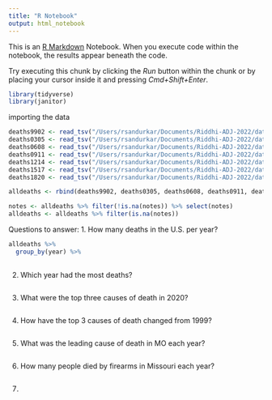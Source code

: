 ```yaml
---
title: "R Notebook"
output: html_notebook
---
```


This is an [R Markdown](http://rmarkdown.rstudio.com) Notebook. When you execute code within the notebook, the results appear beneath the code. 

Try executing this chunk by clicking the *Run* button within the chunk or by placing your cursor inside it and pressing *Cmd+Shift+Enter*. 

```r
library(tidyverse)
library(janitor)
```

importing the data
```r
deaths9902 <- read_tsv("/Users/rsandurkar/Documents/Riddhi-ADJ-2022/data/Underlying Cause of Death1.txt")
deaths0305 <- read_tsv("/Users/rsandurkar/Documents/Riddhi-ADJ-2022/data/Underlying Cause of Death2.txt")
deaths0608 <- read_tsv("/Users/rsandurkar/Documents/Riddhi-ADJ-2022/data/Underlying Cause of Death3.txt")
deaths0911 <- read_tsv("/Users/rsandurkar/Documents/Riddhi-ADJ-2022/data/Underlying Cause of Death4.txt")
deaths1214 <- read_tsv("/Users/rsandurkar/Documents/Riddhi-ADJ-2022/data/Underlying Cause of Death5.txt")
deaths1517 <- read_tsv("/Users/rsandurkar/Documents/Riddhi-ADJ-2022/data/Underlying Cause of Death6.txt")
deaths1820 <- read_tsv("/Users/rsandurkar/Documents/Riddhi-ADJ-2022/data/Underlying Cause of Death7.txt")
```

```r
alldeaths <- rbind(deaths9902, deaths0305, deaths0608, deaths0911, deaths1214, deaths1517, deaths1820) %>% clean_names()
```

```r
notes <- alldeaths %>% filter(!is.na(notes)) %>% select(notes)
alldeaths <- alldeaths %>% filter(is.na(notes))
```


Questions to answer:
1. How many deaths in the U.S. per year?
```r
alldeaths %>% 
  group_by(year) %>% 
  
```

2. Which year had the most deaths?
```r

```

3. What were the top three causes of death in 2020?
```r

```

4. How have the top 3 causes of death changed from 1999?
```r

```

5. What was the leading cause of death in MO each year?
```r

```

6. How many people died by firearms in Missouri each year?
```r

```

7. 